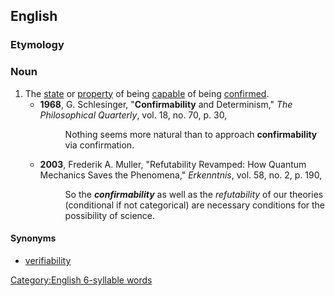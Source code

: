 ==English==

===Etymology===
{{suffix|en|confirm|ability}}

===Noun===
{{en-noun|confirmabilities}}

# The [[state]] or [[property]] of being [[capable]] of being [[confirm]]ed.
#* '''1968''', G. Schlesinger, "'''Confirmability''' and Determinism," ''The Philosophical Quarterly'', vol. 18, no. 70, p. 30,
#*: Nothing seems more natural than to approach '''confirmability''' via confirmation.
#* '''2003''', Frederik A. Muller, "Refutability Revamped: How Quantum Mechanics Saves the Phenomena," ''Erkenntnis'', vol. 58, no. 2, p. 190,
#*: So the '''''confirmability''''' as well as the ''refutability'' of our theories (conditional if not categorical) are necessary conditions for the possibility of science.

====Synonyms====
* [[verifiability]]

[[Category:English 6-syllable words]]